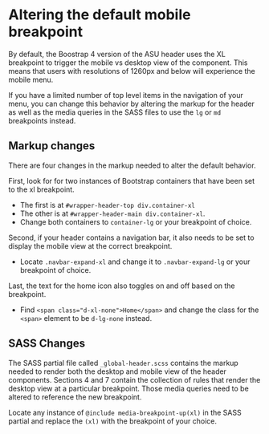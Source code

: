 
<Meta title="Docs/Global Header/Mobile Breakpoint" />

# Altering the default mobile breakpoint

By default, the Boostrap 4 version of the ASU header uses the XL breakpoint to trigger the mobile vs desktop view of the component. This means that users with resolutions of 1260px and below will experience the mobile menu.

If you have a limited number of top level items in the navigation of your menu, you can change this behavior by altering the markup for the header as well as the media queries in the SASS files to use the `lg` or `md` breakpoints instead.

## Markup changes

There are four changes in the markup needed to alter the default behavior.

First, look for for two instances of Bootstrap containers that have been set to the xl breakpoint.

- The first is at `#wrapper-header-top div.container-xl`
- The other is at `#wrapper-header-main div.container-xl`.
- Change both containers to `container-lg` or your breakpoint of choice.

Second, if your header contains a navigation bar, it also needs to be set to display the mobile view at the correct breakpoint.

- Locate `.navbar-expand-xl` and change it to `.navbar-expand-lg` or your breakpoint of choice.

Last, the text for the home icon also toggles on and off based on the breakpoint.

- Find `<span class="d-xl-none">Home</span>` and change the class for the `<span>` element to be `d-lg-none` instead.

## SASS Changes

The SASS partial file called `_global-header.scss` contains the markup needed to render both the desktop and mobile view of the header components. Sections 4 and 7 contain the collection of rules that render the desktop view at a particular breakpoint. Those media queries need to be altered to reference the new breakpoint.

Locate any instance of `@include media-breakpoint-up(xl)` in the SASS partial and replace the `(xl)` with the breakpoint of your choice.
